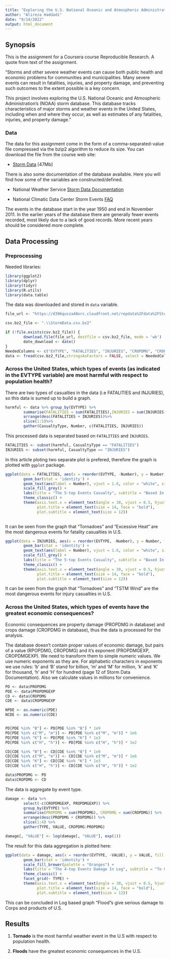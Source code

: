 ```yaml
---
title: "Exploring the U.S. National Oceanic and Atmospheric Administration's (NOAA) storm database. "
author: "Alireza Haddadi"
date: "9/14/2022"
output: html_document
---
```


## Synopsis

This is the assignment for a Coursera course Reproducible Research. A quote from text of the assignment.

“Storms and other severe weather events can cause both public health and economic problems for communities and municipalities. Many severe events can result in fatalities, injuries, and property damage, and preventing such outcomes to the extent possible is a key concern.

This project involves exploring the U.S. National Oceanic and Atmospheric Administration’s (NOAA) storm database. This database tracks characteristics of major storms and weather events in the United States, including when and where they occur, as well as estimates of any fatalities, injuries, and property damage."


### Data

The data for this assignment come in the form of a comma-separated-value file compressed via the bzip2 algorithm to reduce its size. You can download the file from the course web site:

* [Storm Data](https://d396qusza40orc.cloudfront.net/repdata%2Fdata%2FStormData.csv.bz2) [47Mb]

There is also some documentation of the database available. Here you will find how some of the variables are constructed/defined.

* National Weather Service [Storm Data Documentation](https://d396qusza40orc.cloudfront.net/repdata%2Fpeer2_doc%2Fpd01016005curr.pdf)

* National Climatic Data Center Storm Events [FAQ](https://d396qusza40orc.cloudfront.net/repdata%2Fpeer2_doc%2FNCDC%20Storm%20Events-FAQ%20Page.pdf)

The events in the database start in the year 1950 and end in November 2011. In the earlier years of the database there are generally fewer events recorded, most likely due to a lack of good records. More recent years should be considered more complete.

## Data Processing

### Preprocessing

Needed libraries:
```r
library(ggplot2)
library(dplyr)
library(tidyr)
library(R.utils)
library(data.table)
```


The data was downloaded and stored in `data` variable.
```r
file_url <- "https://d396qusza40orc.cloudfront.net/repdata%2Fdata%2FStormData.csv.bz2"

csv.bz2_file <- ".\\StormData.csv.bz2"

if (!file.exists(csv.bz2_file)) {
        download.file(file_url, destfile = csv.bz2_file, mode = 'wb')
        date_download <- date() 
}
NeededColumns <- c("EVTYPE", "FATALITIES", "INJURIES", "CROPDMG", "CROPDMGEXP", "PROPDMG", "PROPDMGEXP")
data <- fread(csv.bz2_file,stringsAsFactors = FALSE, select = NeededColumns)
```

### Across the United States, which types of events (as indicated in the EVTYPE variable) are most harmful with respect to population health?

There are two types of casualties in the data (i.e FATALITIES and INJURIES), so this data is sumed up to build a graph.

```r
harmful <- data %>% group_by(EVTYPE) %>% 
        summarise(FATALITIES = sum(FATALITIES),INJURIES = sum(INJURIES)) %>% 
        arrange(desc(FATALITIES + INJURIES))%>%
        slice(1:5)%>%
        gather(CasualtyType, Number, c(FATALITIES, INJURIES))
```

This processed data is separated based on `FATALITIES` and `INJURIES`.

```r
FATALITIES <- subset(harmful, CasualtyType == "FATALITIES") 
INJURIES <- subset(harmful, CasualtyType == "INJURIES") 
```

In this article ploting two separate plot is prefered, therefore the graph is plotted with `ggplot` package.

```r
ggplot(data = FATALITIES, aes(x = reorder(EVTYPE, -Number), y = Number, fill = reorder(EVTYPE, -Number))) + 
        geom_bar(stat = 'identity') +
        geom_text(aes(label = Number), vjust = 1.6, color = "white", size = 4) +
        scale_fill_grey() +
        labs(title = "The 5-top Events Casualty", subtitle = "Based In Fatalities", x = "The event type", y = "Number of hurted people", fill = "Events") +
        theme_classic() +
        theme(axis.text.x = element_text(angle = 30, vjust = 0.5, hjust = 0.5),
              plot.title = element_text(size = 14, face = "bold"),
              plot.subtitle = element_text(size = 12))
        
```

It can be seen from the graph that "Tornadoes" and "Excessive Heat" are the most dangerous events for fatality casualties in U.S.


```r
ggplot(data = INJURIES, aes(x = reorder(EVTYPE, -Number), y = Number, fill = reorder(EVTYPE, -Number))) + 
        geom_bar(stat = 'identity') +
        geom_text(aes(label = Number), vjust = 1.6, color = "white", size = 4) +
        scale_fill_grey() +
        labs(title = "The 5-top Events Casualty", subtitle = "Based In Injuries", x = "The event type", y = "Number of hurted people", fill = "Events") +
        theme_classic() +
        theme(axis.text.x = element_text(angle = 30, vjust = 0.5, hjust = 0.5),
              plot.title = element_text(size = 14, face = "bold"),
              plot.subtitle = element_text(size = 12))
```

It can be seen from the graph that “Tornadoes” and “TSTM Wind” are the most dangerous events for injury casualties in U.S. 
 
### Across the United States, which types of events have the greatest economic consequences? 

Economic consequences are property damage (PROPDMG in database) and crops damage (CROPDMG in database), thus the data is processed for the analysis.

The database doesn’t contain proper values of economic damage, but pairs of a value (RPOPDMG, CROPDMG) and it’s exponent (PROPDMGEXP, CROPDMGEXP). We need to transform them to simple numeric values. We use numeric exponents as they are. For alphabetic characters in exponents we use rules: ‘b’ and ‘B’ stand for billion, ‘m’ and ‘M’ for million, ‘k’ and ‘K’ for thousand, ‘h’ and ‘H’ for hundred (page 12 of Storm Data Documentation). Also we calculate values in millions for convenience.

```r
PD <- data$PROPDMG
PDE <- data$PROPDMGEXP
CD <- data$CROPDMG
CDE <- data$CROPDMGEXP

NPDE <- as.numeric(PDE)
NCDE <- as.numeric(CDE)


PD[PDE %in% "B"] <- PD[PDE %in% "B"] * 1e9
PD[PDE %in% c("M", "m")] <- PD[PDE %in% c("M", "m")] * 1e6
PD[PDE %in% "K"] <- PD[PDE %in% "K"] * 1e3
PD[PDE %in% c("H", "h")] <- PD[PDE %in% c("H", "h")] * 1e2

CD[CDE %in% "B"] <- CD[CDE %in% "B"] * 1e9
CD[CDE %in% c("M", "m")] <- CD[CDE %in% c("M", "m")] * 1e6
CD[CDE %in% "K"] <- CD[CDE %in% "K"] * 1e3
CD[CDE %in% c("H", "h")] <- CD[CDE %in% c("H", "h")] * 1e2

data$PROPDMG <- PD
data$CROPDMG <- CD

```

The data is aggregate by event type.

```r
damage <- data %>% 
        select(-c(CROPDMGEXP, PROPDMGEXP)) %>%
        group_by(EVTYPE) %>%
        summarise(PROPDMG = sum(PROPDMG), CROPDMG = sum(CROPDMG)) %>%
        arrange(desc(PROPDMG + CROPDMG)) %>% 
        slice(1:4) %>%
        gather(TYPE, VALUE, CROPDMG:PROPDMG)

damage[, "VALUE"] <- log(damage[, "VALUE"], exp(1))

```

The result for this data aggregation is plotted here:

```r
ggplot(data = damage, aes(x = reorder(EVTYPE, -VALUE), y = VALUE, fill = reorder(EVTYPE, VALUE))) + 
        geom_bar(stat = 'identity') +
        scale_fill_brewer(palette = "Oranges") +
        labs(title = "The 4-top Events Damage In Log", subtitle = "To Corps and products", x = "The event type", y = "Number of hurted people", fill = "Events") +
        theme_classic() +
        facet_grid(~ TYPE) +
        theme(axis.text.x = element_text(angle = 30, vjust = 0.5, hjust = 0.5),
              plot.title = element_text(size = 14, face = "bold"),
              plot.subtitle = element_text(size = 12))
```

This can be concluded in Log based graph "Flood"s give serious damage to Corps and products of U.S.



## Results

1. **Tornado** is the most harmful weather event in the U.S with respect to population health.

2. **Floods** have the greatest economic consequences in the U.S.